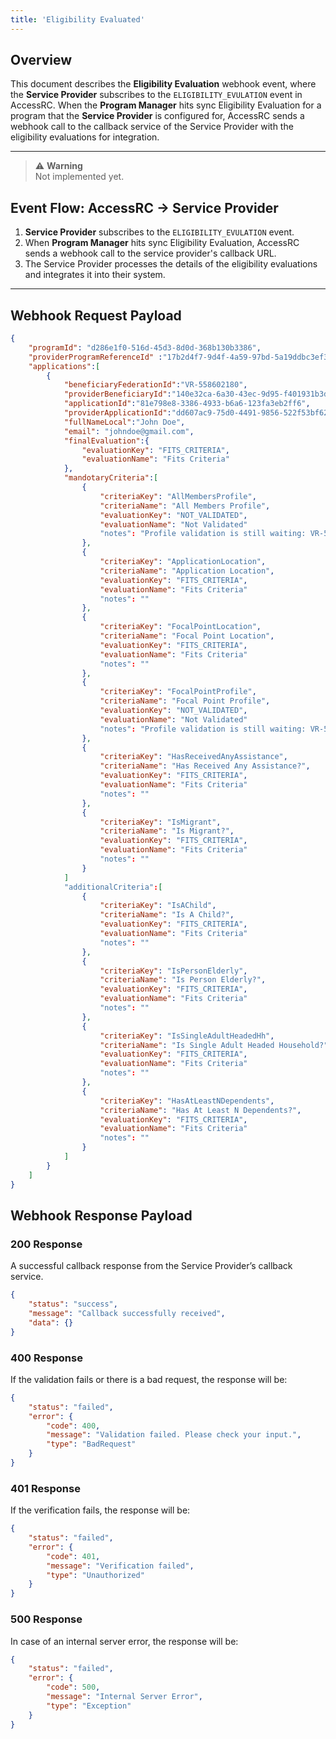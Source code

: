 ```yaml
---
title: 'Eligibility Evaluated'
---
```


## Overview

This document describes the **Eligibility Evaluation** webhook event, where the **Service Provider** subscribes to the `ELIGIBILITY_EVULATION` event in AccessRC. When the **Program Manager** hits sync Eligibility Evaluation for a program that the **Service Provider** is configured for, AccessRC sends a webhook call to the callback service of the Service Provider with the eligibility evaluations for integration.

---
> ⚠️ **Warning**  
> Not implemented yet.

## Event Flow: AccessRC → Service Provider

1. **Service Provider** subscribes to the `ELIGIBILITY_EVULATION` event.
2. When **Program Manager** hits sync Eligibility Evaluation, AccessRC sends a webhook call to the service provider's callback URL.
3. The Service Provider processes the details of the eligibility evaluations and integrates it into their system.

---

## Webhook Request Payload

```json
{
	"programId": "d286e1f0-516d-45d3-8d0d-368b130b3386",
	"providerProgramReferenceId" :"17b2d4f7-9d4f-4a59-97bd-5a19ddbc3ef3",
	"applications":[
		{
			"beneficiaryFederationId":"VR-558602180",
            "providerBeneficiaryId":"140e32ca-6a30-43ec-9d95-f401931b3d54",
            "applicationId":"81e798e8-3386-4933-b6a6-123fa3eb2ff6",
            "providerApplicationId":"dd607ac9-75d0-4491-9856-522f53bf627e",
			"fullNameLocal":"John Doe",
			"email": "johndoe@gmail.com",
			"finalEvaluation":{
				"evaluationKey": "FITS_CRITERIA",
				"evaluationName": "Fits Criteria"
			},
			"mandotaryCriteria":[
				{
					"criteriaKey": "AllMembersProfile",
					"criteriaName": "All Members Profile",
					"evaluationKey": "NOT_VALIDATED",
					"evaluationName": "Not Validated"
					"notes": "Profile validation is still waiting: VR-558602180::Profile Status::Active::Profile Review Status::Waiting for Resubmission"
				},
				{
					"criteriaKey": "ApplicationLocation",
					"criteriaName": "Application Location",
					"evaluationKey": "FITS_CRITERIA",
					"evaluationName": "Fits Criteria"
					"notes": ""
				},
				{
					"criteriaKey": "FocalPointLocation",
					"criteriaName": "Focal Point Location",
					"evaluationKey": "FITS_CRITERIA",
					"evaluationName": "Fits Criteria"
					"notes": ""
				},
				{
					"criteriaKey": "FocalPointProfile",
					"criteriaName": "Focal Point Profile",
					"evaluationKey": "NOT_VALIDATED",
					"evaluationName": "Not Validated"
					"notes": "Profile validation is still waiting: VR-558602180::Profile Status::Active::Profile Review Status::Waiting for Resubmission"
				},
				{
					"criteriaKey": "HasReceivedAnyAssistance",
					"criteriaName": "Has Received Any Assistance?",
					"evaluationKey": "FITS_CRITERIA",
					"evaluationName": "Fits Criteria"
					"notes": ""
				},
				{
					"criteriaKey": "IsMigrant",
					"criteriaName": "Is Migrant?",
					"evaluationKey": "FITS_CRITERIA",
					"evaluationName": "Fits Criteria"
					"notes": ""
				}
			]
			"additionalCriteria":[
				{
					"criteriaKey": "IsAChild",
					"criteriaName": "Is A Child?",
					"evaluationKey": "FITS_CRITERIA",
					"evaluationName": "Fits Criteria"
					"notes": ""
				},
				{
					"criteriaKey": "IsPersonElderly",
					"criteriaName": "Is Person Elderly?",
					"evaluationKey": "FITS_CRITERIA",
					"evaluationName": "Fits Criteria"
					"notes": ""
				},
				{
					"criteriaKey": "IsSingleAdultHeadedHh",
					"criteriaName": "Is Single Adult Headed Household?",
					"evaluationKey": "FITS_CRITERIA",
					"evaluationName": "Fits Criteria"
					"notes": ""
				},
				{
					"criteriaKey": "HasAtLeastNDependents",
					"criteriaName": "Has At Least N Dependents?",
					"evaluationKey": "FITS_CRITERIA",
					"evaluationName": "Fits Criteria"
					"notes": ""
				}
			]
		}
	]
}
```

## Webhook Response Payload

### 200 Response

A successful callback response from the Service Provider’s callback service.

```json
{
    "status": "success",
    "message": "Callback successfully received",
    "data": {}
}
```

### 400 Response

If the validation fails or there is a bad request, the response will be:

```json
{
    "status": "failed",
    "error": {
        "code": 400,
        "message": "Validation failed. Please check your input.",
        "type": "BadRequest"
    }
}
```

### 401 Response

If the verification fails, the response will be:

```json
{
    "status": "failed",
    "error": {
        "code": 401,
        "message": "Verification failed",
        "type": "Unauthorized"
    }
}
```

### 500 Response

In case of an internal server error, the response will be:

```json
{
    "status": "failed",
    "error": {
        "code": 500,
        "message": "Internal Server Error",
        "type": "Exception"
    }
}
```